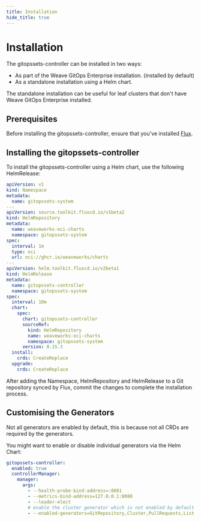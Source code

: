 ```yaml
---
title: Installation
hide_title: true
---
```



# Installation <TierLabel tiers="enterprise" />

The gitopssets-controller can be installed in two ways:

- As part of the Weave GitOps Enterprise installation. (installed by default)
- As a standalone installation using a Helm chart.

The standalone installation can be useful for leaf clusters that don't have Weave GitOps Enterprise installed.

## Prerequisites

Before installing the gitopssets-controller, ensure that you've installed [Flux](https://github.com/fluxcd/flux2).

## Installing the gitopssets-controller

To install the gitopssets-controller using a Helm chart, use the following HelmRelease:

```yaml
apiVersion: v1
kind: Namespace
metadata:
  name: gitopssets-system
---
apiVersion: source.toolkit.fluxcd.io/v1beta2
kind: HelmRepository
metadata:
  name: weaveworks-oci-charts
  namespace: gitopssets-system
spec:
  interval: 1m
  type: oci
  url: oci://ghcr.io/weaveworks/charts
---
apiVersion: helm.toolkit.fluxcd.io/v2beta1
kind: HelmRelease
metadata:
  name: gitopssets-controller
  namespace: gitopssets-system
spec:
  interval: 10m
  chart:
    spec:
      chart: gitopssets-controller
      sourceRef:
        kind: HelmRepository
        name: weaveworks-oci-charts
        namespace: gitopssets-system
      version: 0.15.3
  install:
    crds: CreateReplace
  upgrade:
    crds: CreateReplace
```

After adding the Namespace, HelmRepository and HelmRelease to a Git repository synced by Flux, commit the changes to complete the installation process.

## Customising the Generators

Not all generators are enabled by default, this is because not all CRDs are required by the generators.

You might want to enable or disable individual generators via the Helm Chart:

```yaml
gitopssets-controller:
  enabled: true
  controllerManager:
    manager:
      args:
        - --health-probe-bind-address=:8081
        - --metrics-bind-address=127.0.0.1:8080
        - --leader-elect
        # enable the cluster generator which is not enabled by default
        - --enabled-generators=GitRepository,Cluster,PullRequests,List,APIClient,Matrix,Config
```
